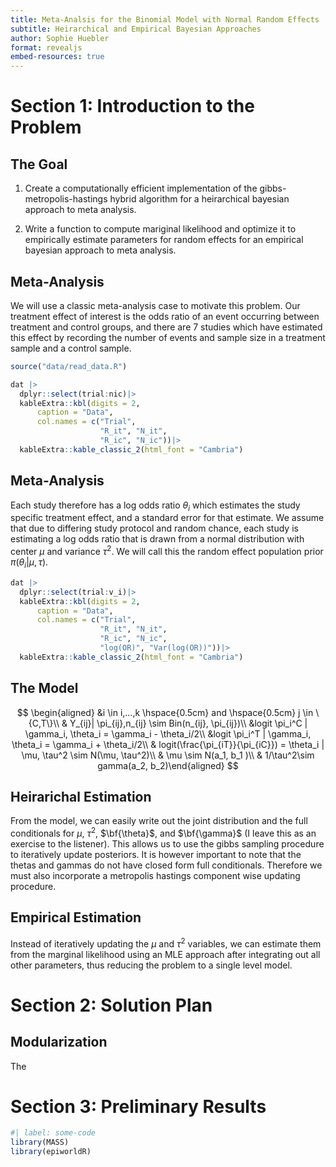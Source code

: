 ```yaml
---
title: Meta-Analsis for the Binomial Model with Normal Random Effects
subtitle: Heirarchical and Empirical Bayesian Approaches
author: Sophie Huebler
format: revealjs
embed-resources: true
---
```




# Section 1: Introduction to the Problem

## The Goal
1) Create a computationally efficient implementation of the gibbs-metropolis-hastings hybrid algorithm for a heirarchical bayesian approach to meta analysis.

2) Write a function to compute mariginal likelihood and optimize it to empirically estimate parameters for random effects for an empirical bayesian approach to meta analysis.

## Meta-Analysis {.scrollable .smaller}
We will use a classic meta-analysis case to motivate this problem. Our treatment effect of interest is the odds ratio of an event occurring between treatment and control groups, and there are 7 studies which have estimated this effect by recording the number of events and sample size in a treatment sample and a control sample. 

```r
source("data/read_data.R")
```

```r
dat |>
  dplyr::select(trial:nic)|>
  kableExtra::kbl(digits = 2,
      caption = "Data",
      col.names = c("Trial",
                    "R_it", "N_it",
                    "R_ic", "N_ic"))|>
  kableExtra::kable_classic_2(html_font = "Cambria")
```

## Meta-Analysis {.scrollable .smaller}

Each study therefore has a log odds ratio $\theta_i$ which estimates the study specific treatment effect, and a standard error for that estimate. We assume that due to differing study protocol and random chance, each study is estimating a log odds ratio that is drawn from a normal distribution with center $\mu$ and variance $\tau^2$. We will call this the random effect population prior $\pi(\theta_i | \mu, \tau)$.

```r
dat |>
  dplyr::select(trial:v_i)|>
  kableExtra::kbl(digits = 2,
      caption = "Data",
      col.names = c("Trial",
                    "R_it", "N_it",
                    "R_ic", "N_ic",
                    "log(OR)", "Var(log(OR))"))|>
  kableExtra::kable_classic_2(html_font = "Cambria")
```


## The Model

$$
\begin{aligned}
&i \in i,…,k \hspace{0.5cm} and \hspace{0.5cm} j \in \{C,T\}\\
& Y_{ij}| \pi_{ij},n_{ij} \sim Bin(n_{ij}, \pi_{ij})\\
&logit \pi_i^C | \gamma_i, \theta_i = \gamma_i - \theta_i/2\\
&logit \pi_i^T | \gamma_i, \theta_i = \gamma_i + \theta_i/2\\
& logit(\frac{\pi_{iT}}{\pi_{iC}}) = \theta_i | \mu, \tau^2 \sim N(\mu, \tau^2)\\
& \mu \sim N(a_1, b_1 )\\
& 1/\tau^2\sim gamma(a_2, b_2)\end{aligned}
$$


## Heirarichal Estimation

From the model, we can easily write out the joint distribution and the full conditionals for $\mu$, $\tau^2$, $\bf{\theta}$, and $\bf{\gamma}$ (I leave this as an exercise to the listener). This allows us to use the gibbs sampling procedure to iteratively update posteriors. It is however important to note that the thetas and gammas do not have closed form full conditionals. Therefore we must also incorporate a metropolis hastings component wise updating procedure. 

## Empirical Estimation

Instead of iteratively updating the $\mu$ and $\tau^2$ variables, we can estimate them from the marginal likelihood using an MLE approach after integrating out all other parameters, thus reducing the problem to a single level model.



# Section 2: Solution Plan

## Modularization

The 


# Section 3: Preliminary Results




```r
#| label: some-code
library(MASS)
library(epiworldR)

```
